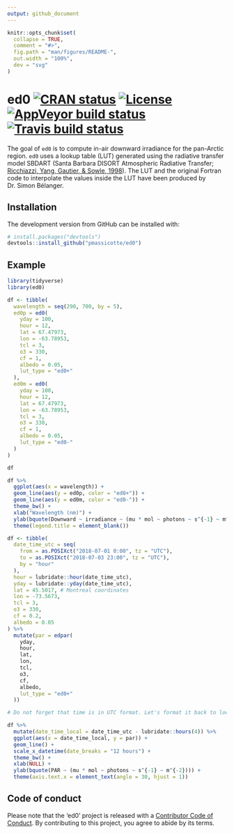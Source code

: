 ```yaml
---
output: github_document
---
```


```r
knitr::opts_chunk$set(
  collapse = TRUE,
  comment = "#>",
  fig.path = "man/figures/README-",
  out.width = "100%",
  dev = "svg"
)
```
# ed0 [![CRAN status](https://www.r-pkg.org/badges/version/ed0)](https://cran.r-project.org/package=ed0) [![License](https://eddelbuettel.github.io/badges/GPL2+.svg)](http://www.gnu.org/licenses/gpl-2.0.html) [![AppVeyor build status](https://ci.appveyor.com/api/projects/status/github/PMassicotte/ed0?branch=master&svg=true)](https://ci.appveyor.com/project/PMassicotte/ed0) [![Travis build status](https://travis-ci.org/PMassicotte/ed0.svg?branch=master)](https://travis-ci.org/PMassicotte/ed0)

The goal of `ed0` is to compute in-air downward irradiance for the pan-Arctic region. `ed0` uses a lookup table (LUT) generated using the radiative transfer model SBDART (Santa Barbara DISORT Atmospheric Radiative Transfer; [Ricchiazzi, Yang, Gautier, & Sowle, 1998](https://journals.ametsoc.org/doi/abs/10.1175/1520-0477%281998%29079%3C2101%3ASARATS%3E2.0.CO%3B2)). The LUT and the original Fortran code to interpolate the values inside the LUT have been produced by Dr. Simon Bélanger.

## Installation

The development version from GitHub can be installed with:

```r
# install.packages("devtools")
devtools::install_github("pmassicotte/ed0")
```

## Example

```r
library(tidyverse)
library(ed0)

df <- tibble(
  wavelength = seq(290, 700, by = 5),
  ed0p = ed0(
    yday = 100,
    hour = 12,
    lat = 67.47973,
    lon = -63.78953,
    tcl = 3,
    o3 = 330,
    cf = 1,
    albedo = 0.05,
    lut_type = "ed0+"
  ),
  ed0m = ed0(
    yday = 100,
    hour = 12,
    lat = 67.47973,
    lon = -63.78953,
    tcl = 3,
    o3 = 330,
    cf = 1,
    albedo = 0.05,
    lut_type = "ed0-"
  )
)

df

df %>%
  ggplot(aes(x = wavelength)) +
  geom_line(aes(y = ed0p, color = "ed0+")) +
  geom_line(aes(y = ed0m, color = "ed0-")) +
  theme_bw() +
  xlab("Wavelength (nm)") +
  ylab(bquote(Downward ~ irradiance ~ (mu * mol ~ photons ~ s^{-1} ~ m^{-2}))) +
  theme(legend.title = element_blank())
```

```r
df <- tibble(
  date_time_utc = seq(
    from = as.POSIXct("2018-07-01 0:00", tz = "UTC"),
    to = as.POSIXct("2018-07-03 23:00", tz = "UTC"),
    by = "hour"
  ),
  hour = lubridate::hour(date_time_utc),
  yday = lubridate::yday(date_time_utc),
  lat = 45.5017, # Montreal coordinates
  lon = -73.5673,
  tcl = 3,
  o3 = 330,
  cf = 0.2,
  albedo = 0.05
) %>%
  mutate(par = edpar(
    yday,
    hour,
    lat,
    lon,
    tcl,
    o3,
    cf,
    albedo,
    lut_type = "ed0+"
  ))

# Do not forget that time is in UTC format. Let's format it back to local time.

df %>% 
  mutate(date_time_local = date_time_utc - lubridate::hours(4)) %>%   
  ggplot(aes(x = date_time_local, y = par)) +
  geom_line() +
  scale_x_datetime(date_breaks = "12 hours") +
  theme_bw() +
  xlab(NULL) +
  ylab(bquote(PAR ~ (mu * mol ~ photons ~ s^{-1} ~ m^{-2}))) +
  theme(axis.text.x = element_text(angle = 30, hjust = 1))
```


## Code of conduct

Please note that the 'ed0' project is released with a [Contributor Code of Conduct](CODE_OF_CONDUCT.md). By contributing to this project, you agree to abide by its terms.
